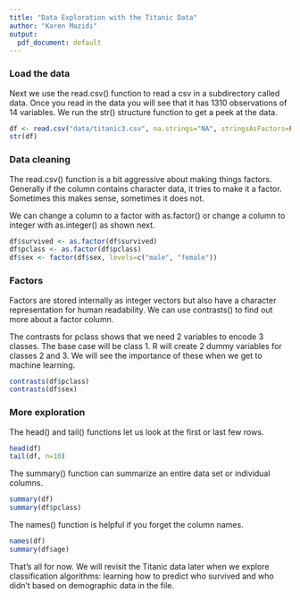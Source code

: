```yaml
---
title: "Data Exploration with the Titanic Data"
author: "Karen Mazidi"
output:
  pdf_document: default
---
```



### Load the data

Next we use the read.csv() function to read a csv in a subdirectory called data. Once  you read in the data you will see that it has 1310 observations of 14 variables. We run the str() structure function to get a peek at the data.

```r
df <- read.csv("data/titanic3.csv", na.strings="NA", stringsAsFactors=FALSE, header=TRUE)
str(df)
```
### Data cleaning

The read.csv() function is a bit aggressive about making things factors. Generally if the column contains character data, it tries to make it a factor. Sometimes this makes sense, sometimes it does not. 

We can change a column to a factor with as.factor() or change a column to integer with as.integer() as shown next.

```r
df$survived <- as.factor(df$survived)
df$pclass <- as.factor(df$pclass)
df$sex <- factor(df$sex, levels=c("male", "female"))
```

### Factors

Factors are stored internally as integer vectors but also have a character representation for human readability. We can use contrasts() to find out more about a factor column.

The contrasts for pclass shows that we need 2 variables to encode 3 classes. The base case will be class 1. R will create 2 dummy variables for classes 2 and 3. We will see the importance of these when we get to machine learning.


```r
contrasts(df$pclass)
contrasts(df$sex)
```

### More exploration

The head() and tail() functions let us look at the first or last few rows. 

```r
head(df)
tail(df, n=10)
```

The summary() function can summarize an entire data set or individual columns.

```r
summary(df)
summary(df$pclass)
```

The names() function is helpful if you forget the column names.

```r
names(df)
summary(df$age)
```


That's all for now. We will revisit the Titanic data later when we explore classification algorithms: learning how to predict who survived and who didn't based on demographic data in the file.

